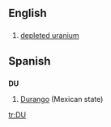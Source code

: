 {{see|du|Du}}

== English ==

=== {{initialism}} ===
{{en-noun|-}}

# [[depleted uranium]]

==Spanish==
==={{abbreviation|Spanish}}===
'''DU'''
#[[Durango]] (Mexican state)

[[tr:DU]]